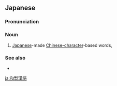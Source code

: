 ==Japanese==
<div style="float:right;">
{{wikipedia|lang=ja}}
{{wikipedia|Wasei-kango}}
</div>
{{ja-kanjitab|yomi=o|わ|せい|かん|ご}}

===Pronunciation===
{{ja-pron|yomi=on|わせい かんご}}

===Noun===
{{ja-noun|わせい かんご}}

# [[Japanese]]-made [[Chinese character|Chinese-character]]-based words, {{w|wasei-kango}}

===See also===
* {{ja-r|和製英語|わせい えいご}}

[[ja:和製漢語]]